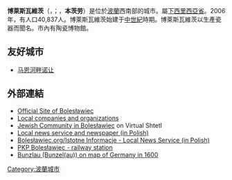 {{Infobox settlement
| name          = Bolesławiec
| nickname      = ''Miasto Ceramiki'' （瓷器之城）
| image_skyline = Bolesławiec_-_panorama_z_biurowca_01.JPG
| imagesize     =
| image_caption =
| image_flag    = POL Bolesławiec flag.svg
| image_shield  = POL Bolesławiec COA.svg
| pushpin_map            = Poland
| pushpin_label_position = bottom
| coordinates_region     = PL
| subdivision_type       = [[國家列表|國家]]
| subdivision_name       = {{POL}}
| subdivision_type1      = [[波蘭行政區劃|省份]]
| subdivision_name1      = [[下西里西亞省|下西里西亞]]
| subdivision_type2      = [[波蘭行政區劃|縣份]]
| subdivision_name2      = [[博萊斯瓦維茨縣|博萊斯瓦維茨縣]]
| subdivision_type3      = [[Gmina|Gmina]]
| subdivision_name3      = Bolesławiec <small>(urban gmina)</small>
| leader_title           = 市長
| leader_name            = Piotr Roman
| established_title      = 建城
| established_date       = 13世紀
| established_title2     = 城市地位
| established_date2      = 1251
| area_total_km2           = 22.81
| population_as_of               = 2006
| population_total               = 40837
| population_density_km2         = auto
| timezone               = [[Central_European_Time|CET]]
| utc_offset             = +1
| timezone_DST           = [[Central_European_Summer_Time|CEST]]
| utc_offset_DST         = +2
| latd=51  | latm=16  | lats=  | latNS= N
| longd=15 | longm=34 | longs= | longEW= E
| elevation_m            =
| postal_code_type       = Postal code
| postal_code            = 59-700
| area_code              = +48 75
| blank_name             = [[Polish_car_number_plates|Car plates]]
| blank_info             = DBL
| website                = http://www.um.boleslawiec.pl/
}}

'''博萊斯瓦維茨'''（{{lang-pl|Bolesławiec}}，{{IPA-pl|bɔlɛˈswavʲɛt͡s|-|Pl-Bolesławiec.ogg}}；{{lang-de|Bunzlau}}，'''本茨劳'''）是位於[[波蘭|波蘭]]西南部的城市。屬[[下西里西亞省|下西里西亞省]]。2006年，有人口40,837人。博萊斯瓦維茨始建于[[中世紀|中世紀]]時期。博萊斯瓦維茨以生產瓷器而聞名。市內有陶瓷博物館。

==友好城市==
* {{FRA}} [[马恩河畔诺让|马恩河畔诺让]]

==外部連結==
* [http://www.um.boleslawiec.pl/ Official Site of Bolesławiec]{{Wayback|url=http://www.um.boleslawiec.pl/ |date=20151230113718 }}
* [http://www.firmy.bolec.info/ Local companies and organizations] {{Wayback|url=http://www.firmy.bolec.info/ |date=20201202031547 }}
* [https://web.archive.org/web/20160304111234/http://www.sztetl.org.pl/en/city/boleslawiec/ Jewish Community in Bolesławiec] on Virtual Shtetl
* [http://www.bolec.info/ Local news service and newspaper (in Polish)] {{Wayback|url=http://www.bolec.info/ |date=20201126010014 }}
* [http://www.boleslawiec.org/ Bolesławiec.org/Istotne Informacje - Local News Service (in Polish)] {{Wayback|url=http://www.boleslawiec.org/ |date=20210211155507 }}
* [http://www.pkp.boleslawiec.pl/ PKP Bolesławiec - railway station]{{Wayback|url=http://www.pkp.boleslawiec.pl/ |date=20080226084026 }}
* [https://web.archive.org/web/20120716234726/http://www.library.ucla.edu/yrl/reference/maps/blaeu/germania.jpg Bunzlau (Bunzel(au)) on map of Germany in 1600]
{{commons}}

{{Coord|51|16|N|15|34|E|display=title}}

[[Category:波蘭城市|Category:波蘭城市]]
